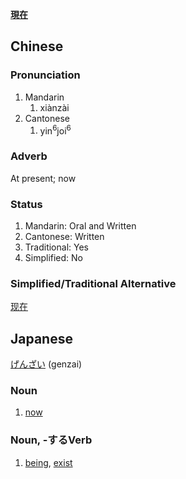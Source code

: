 '''[[現]][[在]]'''

==Chinese==

===Pronunciation===
#Mandarin
##xiànzài
#Cantonese
##yin<sup>6</sup>joi<sup>6</sup>

===Adverb===
At present; now

===Status===
#Mandarin: Oral and Written
#Cantonese: Written
#Traditional: Yes
#Simplified: No

===Simplified/Traditional Alternative===
[[现在]]

==Japanese==
[[げんざい]] (genzai)
===Noun===
#[[now]]
===Noun, -するVerb===
#[[being]], [[exist]]